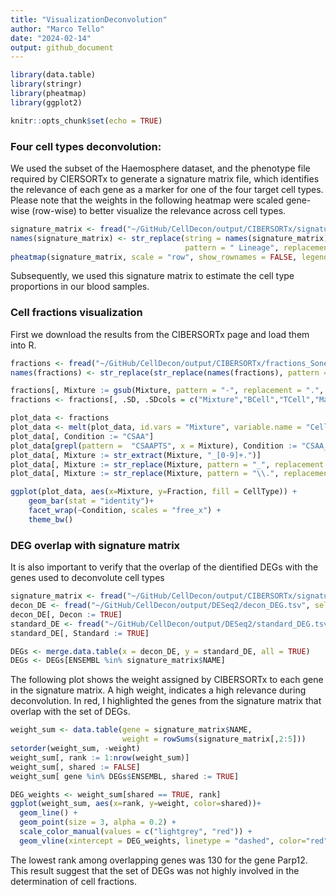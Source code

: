 ```yaml
---
title: "VisualizationDeconvolution"
author: "Marco Tello"
date: "2024-02-14"
output: github_document
---
```


```r
library(data.table)
library(stringr)
library(pheatmap)
library(ggplot2)

knitr::opts_chunk$set(echo = TRUE)
```


###  Four cell types deconvolution:

We used the subset of the Haemosphere dataset, and the phenotype file required by CIERSORTx to generate a signature matrix file, which identifies the relevance of each gene as a marker for one of the four target cell types. Please note that the weights in the following heatmap were scaled gene-wise (row-wise) to better visualize the relevance across cell types.

```r

signature_matrix <- fread("~/GitHub/CellDecon/output/CIBERSORTx/signature_one2one.txt", drop = 1)
names(signature_matrix) <- str_replace(string = names(signature_matrix), 
                                       pattern = " Lineage", replacement = "")
pheatmap(signature_matrix, scale = "row", show_rownames = FALSE, legend_labels = "weight")

```
Subsequently, we used this signature matrix to estimate the cell type proportions in our blood samples. 


### Cell fractions visualization

First we download the results from the CIBERSORTx page and load them into R.

```r

fractions <- fread("~/GitHub/CellDecon/output/CIBERSORTx/fractions_Sone2one_Mone2one_newExp.txt")
names(fractions) <- str_replace(str_replace(names(fractions), pattern = " Lineage", replacement = ""), pattern = " ", replacement = "")

fractions[, Mixture := gsub(Mixture, pattern = "-", replacement = ".", x = Mixture)] 
fractions <- fractions[, .SD, .SDcols = c("Mixture","BCell","TCell","Macrophage","Neutrophil")]
```



```r
plot_data <- fractions 
plot_data <- melt(plot_data, id.vars = "Mixture", variable.name = "CellType", value.name = "Fraction")
plot_data[, Condition := "CSAA"]
plot_data[grepl(pattern =  "CSAAPTS", x = Mixture), Condition := "CSAA_PTS"]
plot_data[, Mixture := str_extract(Mixture, "_[0-9]+.")]
plot_data[, Mixture := str_replace(Mixture, pattern = "_", replacement = "")]
plot_data[, Mixture := str_replace(Mixture, pattern = "\\.", replacement =  "")]

ggplot(plot_data, aes(x=Mixture, y=Fraction, fill = CellType)) +
    geom_bar(stat = "identity")+
    facet_wrap(~Condition, scales = "free_x") + 
    theme_bw()
```

### DEG overlap with signature matrix 

It is also important to verify that the overlap of the dientified DEGs with the genes used to deconvolute cell types

```r

signature_matrix <- fread("~/GitHub/CellDecon/output/CIBERSORTx/signature_one2one.txt")
decon_DE <- fread("~/GitHub/CellDecon/output/DESeq2/decon_DEG.tsv", select = 1:2)
decon_DE[, Decon := TRUE]
standard_DE <- fread("~/GitHub/CellDecon/output/DESeq2/standard_DEG.tsv", select = 1:2)
standard_DE[, Standard := TRUE]

DEGs <- merge.data.table(x = decon_DE, y = standard_DE, all = TRUE)
DEGs <- DEGs[ENSEMBL %in% signature_matrix$NAME]

```

The following plot shows the weight assigned by CIBERSORTx to each gene in the signature matrix. A high weight, indicates a high relevance during deconvolution. In red, I highlighted the genes from the signature matrix that overlap with the set of DEGs. 

```r
weight_sum <- data.table(gene = signature_matrix$NAME, 
                         weight = rowSums(signature_matrix[,2:5])) 
setorder(weight_sum, -weight)
weight_sum[, rank := 1:nrow(weight_sum)]
weight_sum[, shared := FALSE]
weight_sum[ gene %in% DEGs$ENSEMBL, shared := TRUE]

DEG_weights <- weight_sum[shared == TRUE, rank]
ggplot(weight_sum, aes(x=rank, y=weight, color=shared))+
  geom_line() +
  geom_point(size = 3, alpha = 0.2) +
  scale_color_manual(values = c("lightgrey", "red")) +
  geom_vline(xintercept = DEG_weights, linetype = "dashed", color="red", linewidth = 1)

```

The lowest rank among overlapping genes was 130 for the gene Parp12. This result suggest that the set of DEGs was not highly involved in the determination of cell fractions. 